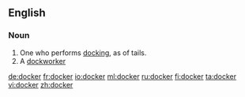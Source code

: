 ==English==
===Noun===
{{en-noun}}
# One who performs [[docking]], as of tails.
# A [[dockworker]]

[[de:docker]]
[[fr:docker]]
[[io:docker]]
[[ml:docker]]
[[ru:docker]]
[[fi:docker]]
[[ta:docker]]
[[vi:docker]]
[[zh:docker]]